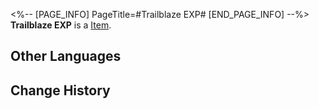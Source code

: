 <%-- [PAGE_INFO]
PageTitle=#Trailblaze EXP#
[END_PAGE_INFO] --%>
{{Item Infobox
|id          = 22
|image       = Item Trailblaze EXP.png
|type        = 
|invCategory = 
|rarity      = 3
|effect      = A measure of your Trailblaze Progress. Accumulate Trailblaze EXP to increase Trailblaze Level.
|description = ''"I came, I saw, I trailblazed."''
|source1     = [[Mission rewards]]
|source2     = [[Trailblaze Power consumption]]
}}
'''Trailblaze EXP''' is a [[Item]].

==Other Languages==
{{Other Languages
|en   = Trailblaze EXP
|zhs  = 里程
|zht  = 里程
|ja   = マイレージ
|ko   = 마일리지
|es   = EXP trazacaminos
|fr   = EXP de pionnier
|ru   = Опыт Освоения
|th   = EXP การบุกเบิก
|vi   = EXP Khai Phá
|de   = Trailblaze-EP
|id   = Trailblaze EXP
|pt   = EXP de Desbravamento
}}

==Change History==
{{Change History|1.0}}